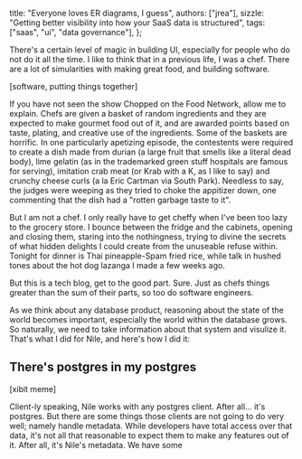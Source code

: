  title: "Everyone loves ER diagrams, I guess",
  authors: ["jrea"],
  sizzle: "Getting better visibility into how your SaaS data is structured",
  tags: ["saas", "ui", "data governance"],
};

There's a certain level of magic in building UI, especially for people who do not do it all the time. I like to think that in a previous life, I was a chef. There are a lot of simularities with making great food, and building software.

[software, putting things together]

If you have not seen the show Chopped on the Food Network, allow me to explain. Chefs are given a basket of random ingredients and they are expected to make gourmet food out of it, and are awarded points based on taste, plating, and creative use of the ingredients. Some of the baskets are horrific. In one particularly apetizing episode, the contestents were required to create a dish made from durian (a large fruit that smells like a literal dead body), lime gelatin (as in the trademarked green stuff hospitals are famous for serving), imitation crab meat (or Krab with a K, as I like to say) and crunchy cheese curls (a la Eric Cartman via South Park). Needless to say, the judges were weeping as they tried to choke the appitizer down, one commenting that the dish had a "rotten garbage taste to it".

But I am not a chef. I only really have to get cheffy when I've been too lazy to the grocery store. I bounce between the fridge and the cabinets, opening and closing them, staring into the nothingness, trying to divine the secrets of what hidden delights I could create from the unuseable refuse within. Tonight for dinner is Thai pineapple-Spam fried rice, while talk in hushed tones about the hot dog lazanga I made a few weeks ago.

But this is a tech blog, get to the good part. Sure. Just as chefs things greater than the sum of their parts, so too do software engineers.

As we think about any database product, reasoning about the state of the world becomes important, especially the world within the database grows. So naturally, we need to take information about that system and visulize it. That's what I did for Nile, and here's how I did it:

## There's postgres in my postgres

[xibit meme]

Client-ly speaking, Nile works with any postgres client. After all... it's postgres. But there are some things those clients are not going to do very well; namely handle metadata. While developers have total access over that data, it's not all that reasonable to expect them to make any features out of it. After all, it's Nile's metadata. We have some
